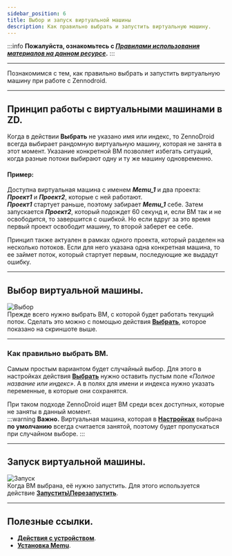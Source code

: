 ```yaml
---
sidebar_position: 6
title: Выбор и запуск виртуальной машины
description: Как правильно выбрать и запустить виртуальную машину.
---
```

:::info **Пожалуйста, ознакомьтесь с [*Правилами использования материалов на данном ресурсе*](../../Disclaimer).**
:::
_______________________________________________
Познакомимся с тем, как правильно выбрать и запустить виртуальную машину при работе с Zennodroid. 
_______________________________________________
## Принцип работы с виртуальными машинами в ZD.  
Когда в действии **Выбрать** не указано имя или индекс, то ZennoDroid всегда выбирает рандомную виртуальную машину, которая не занята в этот момент. Указание конкретной ВМ позволяет избегать ситуаций, когда разные потоки выбирают одну и ту же машину одновременно.  
#### Пример:  
Доступна виртуальная машина с именем ***Memu_1*** и два проекта: ***Проект1*** и ***Проект2***, которые с ней работают.  
***Проект1*** стартует раньше, поэтому забирает ***Memu_1*** себе. Затем запускается ***Проект2***, который подождет 60 секунд и, если ВМ так и не освободится, то завершится с ошибкой. Но если вдруг за это время первый проект освободит машину, то второй заберет ее себе.  

Принцип также актуален в рамках одного проекта, который разделен на несколько потоков. Если для него указана одна конкретная машина, то ее займет поток, который стартует первым, последующие же выдадут ошибку.  
_______________________________________________
## Выбор виртуальной машины.  
![Выбор](./assets/ChooseVM/ChooseVM_pic1.png)   
Прежде всего нужно выбрать ВМ, с которой будет работать текущий поток. Сделать это можно с помощью действия [**Выбрать**](../../Android/ProLite/action#как-выбрать-устройство), которое показано на скриншоте выше.         
_______________________________________________
### Как правильно выбрать ВМ.  
Самым простым вариантом будет случайный выбор. Для этого в настройках действия [**Выбрать**](../../Android/ProLite/action#как-выбрать-устройство) нужно оставить пустым поле *«Полное название или индекс»*. А в полях для имени и индекса нужно указать переменные, в которые они сохранятся.  

При таком подходе ZennoDroid ищет ВМ среди всех доступных, которые не заняты в данный момент.  
:::warning **Важно.**
Виртуальная машина, которая в [**Настройках**](../../Settings/Settings_for_Android#использовать-устройство-по-умолчанию) выбрана **по умолчанию** всегда считается занятой, поэтому будет пропускаться при случайном выборе.
:::    
_______________________________________________
## Запуск виртуальной машины.  
![Запуск](./assets/ChooseVM/ChooseVM_pic2.png)   
Когда ВМ выбрана, её нужно запустить. Для этого используется действие [**Запустить\Перезапустить**](../../Android/ProLite/action#как-запустить-или-перезапустить-устройство).  
_______________________________________________
## Полезные ссылки.    
- [**Действия с устройством**](../../Android/ProLite/action).   
- [**Установка Memu**](../../ProLite/Memu_Install).